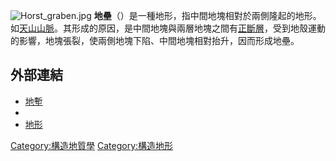 [[File:Horst_graben.jpg|thumb]]
'''地壘'''（{{lang-en|horst}}）是一種地形，指中間地塊相對於兩側隆起的地形。如[[天山山脈|天山山脈]]。其形成的原因，是中間地塊與兩層地塊之間有[[正斷層|正斷層]]，受到地殼運動的影響，地塊張裂，使兩側地塊下陷、中間地塊相對抬升，因而形成地壘。

==外部連結==
*[[地塹|地塹]]
*{{link-en|断块山|fault-block mountain}}
*[[地形|地形]]

[[Category:構造地質學|Category:構造地質學]]
[[Category:構造地形|Category:構造地形]]

{{geo-term-stub}}